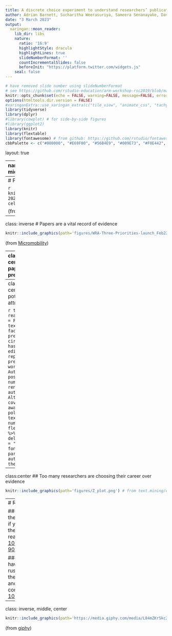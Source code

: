 ```yaml
---
title: A discrete choice experiment to understand researchers’ publication preferences
author: Adrian Barnett, Sucharitha Weerasuriya, Sameera Senanayake, David Brain, Sanjeewa Kularatna
date: "3 March 2023"
output:
  xaringan::moon_reader:
    lib_dir: libs
    nature:
      ratio: '16:9'
      highlightStyle: dracula
      highlightLines: true
      slideNumberFormat: ''
      countIncrementalSlides: false
      beforeInit: "https://platform.twitter.com/widgets.js"
    seal: false 
---
```


```r
# have removed slide number using slideNumberFormat
# see https://github.com/rstudio-education/arm-workshop-rsc2019/blob/master/static/slides/xaringan.Rmd
knitr::opts_chunk$set(echo = FALSE, warning=FALSE, message=FALSE, error=FALSE, comment='', dpi=400, fig.align='center')
options(htmltools.dir.version = FALSE)
#xaringanExtra::use_xaringan_extra(c("tile_view", "animate_css", "tachyons"))
library(tidyverse)
library(dplyr)
#library(cowplot) # for side-by-side figures
#library(ggplot2)
library(knitr)
library(flextable)
library(fontawesome) # from github: https://github.com/rstudio/fontawesome
cbbPalette <- c("#000000", "#E69F00", "#56B4E9", "#009E73", "#F0E442", "#0072B2", "#D55E00", "#CC79A7")
```

layout: true

---
name: xaringan-title
class: inverse, left, middle

.pull-left[

# .center[A discrete choice experiment to understand researchers’ publication preferences]

## .center[Adrian Barnett, Sucharitha Weerasuriya, Sameera Senanayake, David Brain, Sanjeewa Kularatna]

### .center[3 March 2023]

[`r fa(name = "twitter")` @aidybarnett](http://twitter.com/aidybarnett)  

[`r fa(name = "github")` @agbarnett](http://github.com/agbarnett)  

[`r fa(name = "blog")` Median Watch](https://medianwatch.netlify.app)

[`r fa(name = "paper-plane")` a.barnett@qut.edu.au](mailto:a.barnett@qut.edu.au)

]

.pull-right[

![](https://media.giphy.com/media/3og0Iwmv38WmJBrYvS/giphy.gif)

(from [giphy](https://giphy.com/))

]


---
# Papers are academic currency

```r
knitr::include_graphics(path='figures/DALL·E 2023-02-16 18.27.54 - A scientist celebrating a journal paper.png')
```

(from DALL·E)

---
class: inverse
# Papers are a vital record of evidence

```r
knitr::include_graphics(path='figures/WRA-Three-Priorities-launch_Feb22.jpg')
```

(from [Micromobility](https://micromobilityreport.com.au/infrastructure/policy-and-funding/we-ride-federal-election-pitch-pushes-three-priorities/))

---
class: middle, center
# Which paper would you prefer?

```r
table = read.table(header = TRUE, sep=',', text='
Option 1, Option 2
Impact Factor 10, Impact Factor 2
200 Citations,20 Citations
First author,3rd author
No impact on policy,Changes policy at a hospital
1000 downloads, 800 downloads
')
flextable(table) %>%
  fontsize(size=20, part = "all") %>%
  autofit() %>%
  theme_vanilla()
```

---
class: middle, center
# Some potential attributes

```r
table = read.table(header = FALSE, sep=',', text='
Impact factor,Journal prestige,Journal circulation
Paper has editorial,Paper replicates previous work,Open Access
Author position,Author numbers,With renowned co-authors
Altmetric,Media coverage,Wins an award
Cited in policy,Cited in textbook,Download numbers
')
flextable(table) %>%
  delete_part(part = "header") %>%
  fontsize(size=18, part = "all") %>%
  autofit() %>%
  theme_box()
```


---
class:center
## Too many researchers are choosing their career over evidence

```r
knitr::include_graphics(path='figures/Z_plot.png') # from text.mining/outside.confidence.intervals
```

---
# Researchers under pressure

### "In my discipline ... there’s just a few journals, and if you’re not in that journal, then your publication doesn’t really count.'' [DOI: 10.1007/s11948-007-9042-5](https://link.springer.com/article/10.1007/s11948-007-9042-5)

### "Most of the pressure I have felt to fabricate data or rush studies has come from the need to publish for grants and to publish before my contract runs out.'' [DOI: 10.1101/2022.12.06.519378](https://www.biorxiv.org/content/10.1101/2022.12.06.519378v1.abstract)

---
class: inverse, middle, center

```r
knitr::include_graphics(path='https://media.giphy.com/media/L84mZKrSkc2JO/giphy.gif')
```

(from [giphy](https://giphy.com/))
